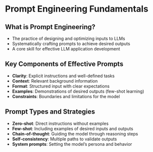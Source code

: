 # Prompt Engineering Fundamentals

## What is Prompt Engineering?

- The practice of designing and optimizing inputs to LLMs
- Systematically crafting prompts to achieve desired outputs
- A core skill for effective LLM application development

## Key Components of Effective Prompts

- **Clarity**: Explicit instructions and well-defined tasks
- **Context**: Relevant background information
- **Format**: Structured input with clear expectations
- **Examples**: Demonstrations of desired outputs (few-shot learning)
- **Constraints**: Boundaries and limitations for the model

## Prompt Types and Strategies

- **Zero-shot**: Direct instructions without examples
- **Few-shot**: Including examples of desired inputs and outputs
- **Chain-of-thought**: Guiding the model through reasoning steps
- **Self-consistency**: Multiple paths to validate outputs
- **System prompts**: Setting the model's persona and behavior
